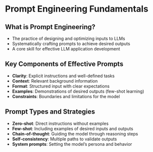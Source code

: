 # Prompt Engineering Fundamentals

## What is Prompt Engineering?

- The practice of designing and optimizing inputs to LLMs
- Systematically crafting prompts to achieve desired outputs
- A core skill for effective LLM application development

## Key Components of Effective Prompts

- **Clarity**: Explicit instructions and well-defined tasks
- **Context**: Relevant background information
- **Format**: Structured input with clear expectations
- **Examples**: Demonstrations of desired outputs (few-shot learning)
- **Constraints**: Boundaries and limitations for the model

## Prompt Types and Strategies

- **Zero-shot**: Direct instructions without examples
- **Few-shot**: Including examples of desired inputs and outputs
- **Chain-of-thought**: Guiding the model through reasoning steps
- **Self-consistency**: Multiple paths to validate outputs
- **System prompts**: Setting the model's persona and behavior
